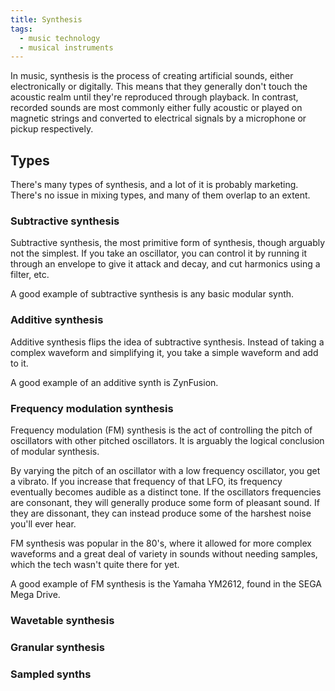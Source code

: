 ```yaml
---
title: Synthesis
tags:
  - music technology
  - musical instruments
---
```


In music, synthesis is the process of creating artificial sounds, either
electronically or digitally. This means that they generally don't touch the
acoustic realm until they're reproduced through playback. In contrast, recorded
sounds are most commonly either fully acoustic or played on magnetic strings
and converted to electrical signals by a microphone or pickup respectively.

## Types

There's many types of synthesis, and a lot of it is probably marketing. There's
no issue in mixing types, and many of them overlap to an extent.

### Subtractive synthesis

Subtractive synthesis, the most primitive form of synthesis, though arguably
not the simplest. If you take an oscillator, you can control it by running it
through an envelope to give it attack and decay, and cut harmonics using a
filter, etc.

A good example of subtractive synthesis is any basic modular synth.

### Additive synthesis

Additive synthesis flips the idea of subtractive synthesis. Instead of taking a
complex waveform and simplifying it, you take a simple waveform and add to it.

A good example of an additive synth is ZynFusion.

### Frequency modulation synthesis

Frequency modulation (FM) synthesis is the act of controlling the pitch of
oscillators with other pitched oscillators. It is arguably the logical
conclusion of modular synthesis.

By varying the pitch of an oscillator with a low frequency oscillator, you get
a vibrato. If you increase that frequency of that LFO, its frequency eventually
becomes audible as a distinct tone. If the oscillators frequencies are
consonant, they will generally produce some form of pleasant sound. If they are
dissonant, they can instead produce some of the harshest noise you'll ever
hear.

FM synthesis was popular in the 80's, where it allowed for more complex
waveforms and a great deal of variety in sounds without needing samples, which
the tech wasn't quite there for yet.

A good example of FM synthesis is the Yamaha YM2612, found in the SEGA Mega
Drive.

### Wavetable synthesis

### Granular synthesis

### Sampled synths
